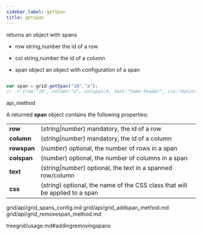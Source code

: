 ```yaml
---
sidebar_label: getSpan
title: getSpan
---
```



          


<Short>
 returns an object with spans



</Short>



- row		string,number		the id of a row
- col		string,number		the id of a column


- span		object		an object with configuration of a span


~~~js

var span = grid.getSpan("10","a"); 
// -> {row:"10", column:"a", colspan:4, text:"Some header", css:"myCustomColspan"}


~~~
 api_method

<Descr>

A returned <strong>span</strong> object contains the following properties:

<table class="webixdoc_links">
	<tbody>
        <tr>
			<td class="webixdoc_links0"><b>row</b></td>
			<td>(<i>string|number</i>) mandatory, the id of a row</td>
		</tr>
		<tr>
			<td class="webixdoc_links0"><b>column</b></td>
			<td>(<i>string|number</i>) mandatory, the id of a column</td>
		</tr>
		<tr>
			<td class="webixdoc_links0"><b>rowspan</b></td>
			<td>(<i>number</i>) optional, the number of rows in a span</td>
		</tr>
		<tr>
			<td class="webixdoc_links0"><b>colspan</b></td>
			<td>(<i>number</i>) optional, the number of columns in a span</td>
		</tr>
		<tr>
			<td class="webixdoc_links0"><b>text</b></td>
			<td>(<i>string|number</i>) optional, the text in a spanned row/column</td>
		</tr>
		<tr>
			<td class="webixdoc_links0"><b>css</b></td>
			<td>(<i>string</i>) optional, the name of the CSS class that will be applied to a span</td>
		</tr>
    </tbody>
</table>




</Descr>



grid/api/grid_spans_config.md
grid/api/grid_addspan_method.md
grid/api/grid_removespan_method.md




 treegrid/usage.md#addingremovingspans
